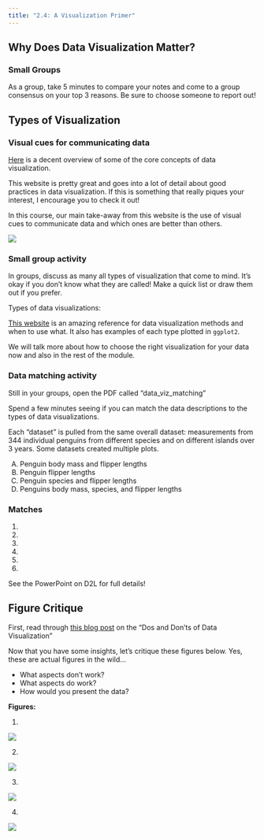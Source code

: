 ```yaml
---
title: "2.4: A Visualization Primer"
---
```


## Why Does Data Visualization Matter?

### Small Groups

As a group, take 5 minutes to compare your notes and come to a group consensus on your top 3 reasons. Be sure to choose someone to report out!

## Types of Visualization

### Visual cues for communicating data

[Here](http://paldhous.github.io/ucb/2016/dataviz/week2.html) is a decent overview of some of the core concepts of data visualization.

This website is pretty great and goes into a lot of detail about good practices in data visualization. If this is something that really piques your interest, I encourage you to check it out!

In this course, our main take-away from this website is the use of visual cues to communicate data and which ones are better than others.

![](assets/data_viz_cues.jpg)

### Small group activity

In groups, discuss as many all types of visualization that come to mind. It's okay if you don't know what they are called! Make a quick list or draw them out if you prefer.

Types of data visualizations:

[This website](https://www.data-to-viz.com/) is an amazing reference for data visualization methods and when to use what. It also has examples of each type plotted in `ggplot2`.

We will talk more about how to choose the right visualization for your data now and also in the rest of the module.

### Data matching activity

Still in your groups, open the PDF called "data_viz_matching"

Spend a few minutes seeing if you can match the data descriptions to the types of data visualizations.

Each "dataset" is pulled from the same overall dataset: measurements from 344 individual penguins from different species and on different islands over 3 years. Some datasets created multiple plots.

A.  Penguin body mass and flipper lengths
B.  Penguin flipper lengths
C.  Penguin species and flipper lengths
D.  Penguins body mass, species, and flipper lengths

### Matches

1.  

2.  

3.  

4.  

5.  

6.  

See the PowerPoint on D2L for full details!

## Figure Critique

First, read through [this blog post](https://humansofdata.atlan.com/2019/02/dos-donts-data-visualization/) on the "Dos and Don'ts of Data Visualization"

Now that you have some insights, let's critique these figures below. Yes, these are actual figures in the wild...

-   What aspects don't work?
-   What aspects do work?
-   How would you present the data?

**Figures:**

1.  

![](assets/image1.png)

2.  

![](assets/image2.jpg)

3.  

![](assets/image3.jpg)

4.  

![](assets/image4.png)
